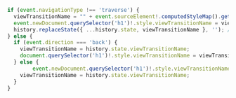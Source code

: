 ```typescript title="morph.ts"
if (event.navigationType !== 'traverse') {
  viewTransitionName = "" + event.sourceElement!.computedStyleMap().get('view-transition-name');
  event.newDocument.querySelector('h1')!.style.viewTransitionName = viewTransitionName;
  history.replaceState({ ...history.state, viewTransitionName }, ''); // remember for history traversal 
} else {
  if (event.direction === 'back') { 
    viewTransitionName = history.state.viewTransitionName;
    document.querySelector('h1')!.style.viewTransitionName = viewTransitionName;
  } else {
		event.newDocument.querySelector('h1')!.style.viewTransitionName = viewTransitionName;
    viewTransitionName = history.state.viewTransitionName; 
  }
}
```
